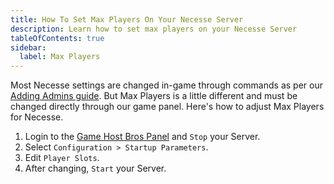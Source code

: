 ```yaml
---
title: How To Set Max Players On Your Necesse Server
description: Learn how to set max players on your Necesse Server
tableOfContents: true
sidebar:
  label: Max Players
---
```


Most Necesse settings are changed in-game through commands as per our [Adding Admins guide](https://guides.gamehostbros.com/games/necesse/adding-admins/). But Max Players is a little different and must be changed directly through our game panel. Here's how to adjust Max Players for Necesse.

1. Login to the [Game Host Bros Panel](https://panel.gamehostbros.com/) and `Stop` your Server.
2. Select `Configuration > Startup Parameters`.
3. Edit `Player Slots`.
4. After changing, `Start` your Server.


